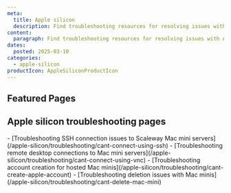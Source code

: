 ```yaml
---
meta:
  title: Apple silicon
  description: Find troubleshooting resources for resolving issues with Apple silicon.
content:
  paragraph: Find troubleshooting resources for resolving issues with Apple silicon.
dates:
  posted: 2025-03-10
categories:
  - apple-silicon
productIcon: AppleSiliconProductIcon
---
```


<ProductHeader
  productName="Apple silicon troubleshooting"
  productLogo="appleSilicon"
  description="Learn how to fix common issues with Apple silicon on Scaleway."
/>

## Featured Pages

<Grid>
    <Card
      title="Apple silicon FAQ"
      description="General info on Apple silicon."
      url="/apple-silicon/faq/"
      label="See more"
    />
    <Card
      title="SSH connection issues"
      description="Fix SSH connection issues on Mac mini."
      url="/apple-silicon/troubleshooting/cant-connect-using-ssh/"
      label="See more"
    />
    <Card
      title="Remote desktop errors"
      description="Solve VNC connection issues on Mac mini."
      url="/apple-silicon/troubleshooting/cant-connect-using-vnc/"
      label="See more"
    />
</Grid>
<Grid>
    <Card
      title="Fixing Mac mini account creation errors"
      description="Resolve Apple account setup issues."
      url="/apple-silicon/troubleshooting/cant-create-apple-account/"
      label="See more"
    />
    <Card
      title="Troubleshooting deletion issues with Mac minis"
      description="Fix Mac mini deletion problems."
      url="/apple-silicon/troubleshooting/cant-delete-mac-mini/"
      label="See more"
    />
    <Card
      title="Bare Metal Shared Responsibility Model"
      description="Scaleway and user responsibilities."
      url="/elastic-metal/reference-content/shared-responsibility-model/"
      label="See more"
    />
</Grid>

## Apple silicon troubleshooting pages

<LinksList>
  - [Troubleshooting SSH connection issues to Scaleway Mac mini servers](/apple-silicon/troubleshooting/cant-connect-using-ssh)
  - [Troubleshooting remote desktop connections to Mac mini servers](/apple-silicon/troubleshooting/cant-connect-using-vnc)
  - [Troubleshooting account creation for hosted Mac minis](/apple-silicon/troubleshooting/cant-create-apple-account)
  - [Troubleshooting deletion issues with Mac minis](/apple-silicon/troubleshooting/cant-delete-mac-mini)
</LinksList>
